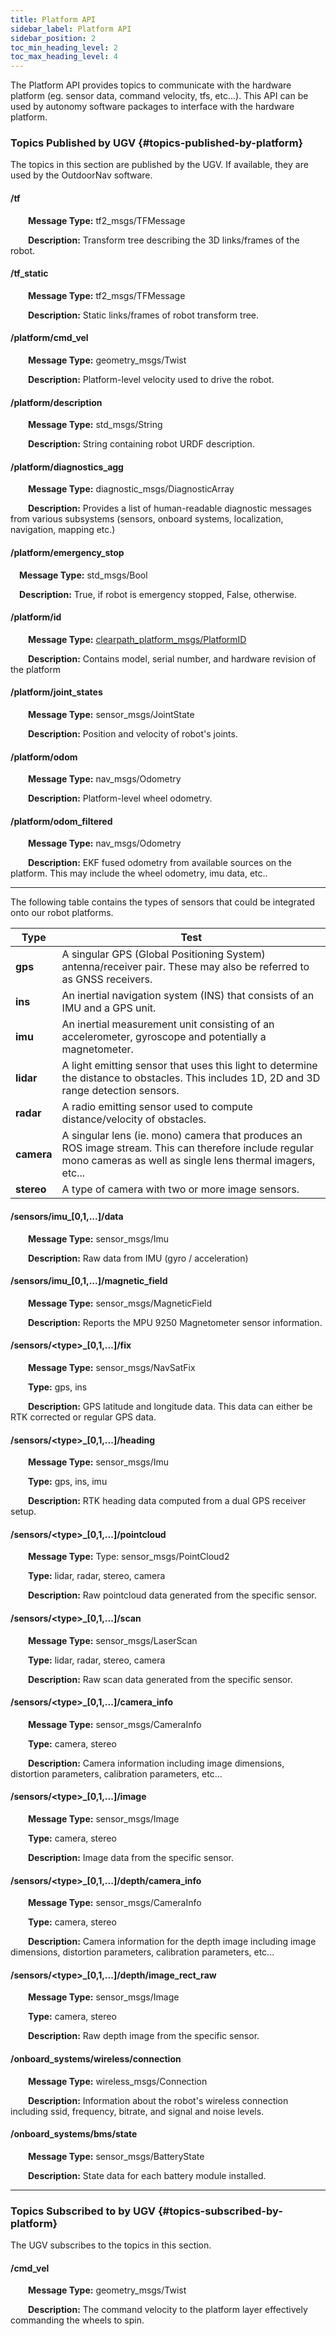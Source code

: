 ```yaml
---
title: Platform API
sidebar_label: Platform API
sidebar_position: 2
toc_min_heading_level: 2
toc_max_heading_level: 4
---
```


The Platform API provides topics to communicate with the hardware
platform (eg. sensor data, command velocity, tfs, etc\...). This API can
be used by autonomy software packages to interface with the hardware
platform.

### Topics Published by UGV {#topics-published-by-platform}

The topics in this section are published by the UGV. If available, they
are used by the OutdoorNav software.

#### /tf

&emsp;&emsp;**Message Type:** tf2_msgs/TFMessage

&emsp;&emsp;**Description:** Transform tree describing the 3D links/frames of the
robot.

#### /tf_static

&emsp;&emsp;**Message Type:** tf2_msgs/TFMessage

&emsp;&emsp;**Description:** Static links/frames of robot transform tree.

#### /platform/cmd_vel

&emsp;&emsp;**Message Type:** geometry_msgs/Twist

&emsp;&emsp;**Description:** Platform-level velocity used to drive the robot.

#### /platform/description

&emsp;&emsp;**Message Type:** std_msgs/String

&emsp;&emsp;**Description:** String containing robot URDF description.

#### /platform/diagnostics_agg

&emsp;&emsp;**Message Type:** diagnostic_msgs/DiagnosticArray

&emsp;&emsp;**Description:** Provides a list of human-readable diagnostic messages
from various subsystems (sensors, onboard systems, localization,
navigation, mapping etc.)

#### /platform/emergency_stop

&emsp;**Message Type:** std_msgs/Bool

&emsp;**Description:** True, if robot is emergency stopped, False, otherwise.

#### /platform/id

&emsp;&emsp;**Message Type:** [clearpath_platform_msgs/PlatformID](definitions.mdx#msg-platform-id)

&emsp;&emsp;**Description:** Contains model, serial number, and hardware revision of
the platform

#### /platform/joint_states

&emsp;&emsp;**Message Type:** sensor_msgs/JointState

&emsp;&emsp;**Description:** Position and velocity of robot's joints.

#### /platform/odom

&emsp;&emsp;**Message Type:** nav_msgs/Odometry

&emsp;&emsp;**Description:** Platform-level wheel odometry.

#### /platform/odom_filtered

&emsp;&emsp;**Message Type:** nav_msgs/Odometry

&emsp;&emsp;**Description:** EKF fused odometry from available sources on the
platform. This may include the wheel odometry, imu data, etc..

---

The following table contains the types of sensors that could be
integrated onto our robot platforms.

| Type       | Test                                                                                                                                                                 |
| ---------- | -------------------------------------------------------------------------------------------------------------------------------------------------------------------- |
| **gps**    | A singular GPS (Global Positioning System) antenna/receiver pair. These may also be referred to as GNSS receivers.                                                   |
| **ins**    | An inertial navigation system (INS) that consists of an IMU and a GPS unit.                                                                                          |
| **imu**    | An inertial measurement unit consisting of an accelerometer, gyroscope and potentially a magnetometer.                                                               |
| **lidar**  | A light emitting sensor that uses this light to determine the distance to obstacles. This includes 1D, 2D and 3D range detection sensors.                            |
| **radar**  | A radio emitting sensor used to compute distance/velocity of obstacles.                                                                                              |
| **camera** | A singular lens (ie. mono) camera that produces an ROS image stream. This can therefore include regular mono cameras as well as single lens thermal imagers, etc\... |
| **stereo** | A type of camera with two or more image sensors.                                                                                                                     |

#### /sensors/imu\_\[0,1,\...\]/data

&emsp;&emsp;**Message Type:** sensor_msgs/Imu

&emsp;&emsp;**Description:** Raw data from IMU (gyro / acceleration)

#### /sensors/imu\_\[0,1,\...\]/magnetic_field

&emsp;&emsp;**Message Type:** sensor_msgs/MagneticField

&emsp;&emsp;**Description:** Reports the MPU 9250 Magnetometer sensor information.

#### /sensors/<type\>\_\[0,1,\...\]/fix

&emsp;&emsp;**Message Type:** sensor_msgs/NavSatFix

&emsp;&emsp;**Type:** gps, ins

&emsp;&emsp;**Description:** GPS latitude and longitude data. This data can either
be RTK corrected or regular GPS data.

#### /sensors/<type\>\_[0,1,\...\]/heading

&emsp;&emsp;**Message Type:** sensor_msgs/Imu

&emsp;&emsp;**Type:** gps, ins, imu

&emsp;&emsp;**Description:** RTK heading data computed from a dual GPS receiver
setup.

#### /sensors/<type\>\_\[0,1,\...\]/pointcloud

&emsp;&emsp;**Message Type:** Type: sensor_msgs/PointCloud2

&emsp;&emsp;**Type:** lidar, radar, stereo, camera

&emsp;&emsp;**Description:** Raw pointcloud data generated from the specific sensor.

#### /sensors/<type\>\_\[0,1,\...\]/scan

&emsp;&emsp;**Message Type:** sensor_msgs/LaserScan

&emsp;&emsp;**Type:** lidar, radar, stereo, camera

&emsp;&emsp;**Description:** Raw scan data generated from the specific sensor.

#### /sensors/<type\>\_\[0,1,\...\]/camera_info

&emsp;&emsp;**Message Type:** sensor_msgs/CameraInfo

&emsp;&emsp;**Type:** camera, stereo

&emsp;&emsp;**Description:** Camera information including image dimensions,
distortion parameters, calibration parameters, etc\...

#### /sensors/<type\>\_\[0,1,\...\]/image

&emsp;&emsp;**Message Type:** sensor_msgs/Image

&emsp;&emsp;**Type:** camera, stereo

&emsp;&emsp;**Description:** Image data from the specific sensor.

#### /sensors/<type\>\_\[0,1,\...\]/depth/camera_info

&emsp;&emsp;**Message Type:** sensor_msgs/CameraInfo

&emsp;&emsp;**Type:** camera, stereo

&emsp;&emsp;**Description:** Camera information for the depth image including image dimensions,
distortion parameters, calibration parameters, etc\...

#### /sensors/<type\>\_\[0,1,\...\]/depth/image_rect_raw

&emsp;&emsp;**Message Type:** sensor_msgs/Image

&emsp;&emsp;**Type:** camera, stereo

&emsp;&emsp;**Description:** Raw depth image from the specific sensor.

#### /onboard_systems/wireless/connection

&emsp;&emsp;**Message Type:** wireless_msgs/Connection

&emsp;&emsp;**Description:** Information about the robot's wireless connection
including ssid, frequency, bitrate, and signal and noise levels.

#### /onboard_systems/bms/state

&emsp;&emsp;**Message Type:** sensor_msgs/BatteryState

&emsp;&emsp;**Description:** State data for each battery module installed.

---

### Topics Subscribed to by UGV {#topics-subscribed-by-platform}

The UGV subscribes to the topics in this section.

#### /cmd_vel

&emsp;&emsp;**Message Type:** geometry_msgs/Twist

&emsp;&emsp;**Description:** The command velocity to the platform layer effectively
commanding the wheels to spin.
